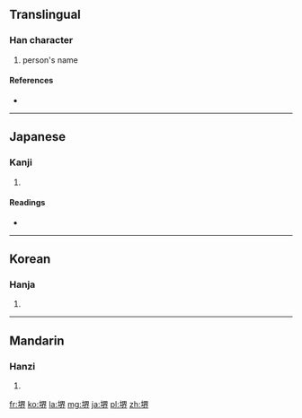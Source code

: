 {{also|界}}
==Translingual==

===Han character===
{{Han char|rn=32|rad=土|as=09|sn=12|four=|canj=土田人中 (GWOL)}}

# person's name

====References====
* {{Han ref|kx=0234.190|dkj=05289|dj=0472.100|hdz=10463.080|uh=583A|ud=22586}}

----

==Japanese==

===Kanji===
{{ja-kanji|grade=|rs=土09}}

# {{defn|lang=ja|sort=土09}}

====Readings====
* {{ja-readings|on=[[かい]] (kai)|kun=[[さかい]] (sakai)}}

----

==Korean==

===Hanja===
{{ko-hanja|hangeul=계|rv=gye|mr=kye}}

# {{defn|lang=ko|sort=土09}}

----

==Mandarin==

===Hanzi===
{{cmn-hanzi|pin=[[jiè]] ([[jie4]])|wg=chieh<sup>4</sup>}}

# {{defn|lang=cmn|sort=土09}}

[[fr:堺]]
[[ko:堺]]
[[la:堺]]
[[mg:堺]]
[[ja:堺]]
[[pl:堺]]
[[zh:堺]]